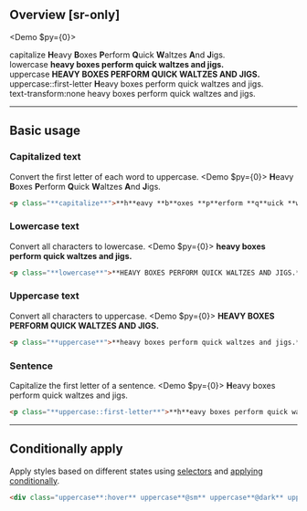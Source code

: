 ## Overview [sr-only]
<Overview/>

<Demo $py={0}>
    <DemoPanel className="flex flex:col gap:8x">
        <div className="w:full">
            <DemoLabel>capitalize</DemoLabel>
            <DemoP><b className="bg:stripe-pink">H</b>eavy <b className="bg:stripe-pink">B</b>oxes <b className="bg:stripe-pink">P</b>erform <b className="bg:stripe-pink">Q</b>uick <b className="bg:stripe-pink">W</b>altzes <b className="bg:stripe-pink">A</b>nd <b className="bg:stripe-pink">J</b>igs.</DemoP>
        </div>
        <div className="w:full">
            <DemoLabel>lowercase</DemoLabel>
            <DemoP><b className="bg:stripe-pink">heavy boxes perform quick waltzes and jigs.</b></DemoP>
        </div>
        <div className="w:full">
            <DemoLabel>uppercase</DemoLabel>
            <DemoP><b className="bg:stripe-pink">HEAVY BOXES PERFORM QUICK WALTZES AND JIGS.</b></DemoP>
        </div>
        <div className="w:full">
            <DemoLabel>uppercase::first-letter</DemoLabel>
            <DemoP><b className="bg:stripe-pink">H</b>eavy boxes perform quick waltzes and jigs.</DemoP>
        </div>
        <div className="w:full">
            <DemoLabel>text-transform:none</DemoLabel>
            <DemoP>heavy boxes perform quick waltzes and jigs.</DemoP>
        </div>
    </DemoPanel>
</Demo>

---

## Basic usage
### Capitalized text
Convert the first letter of each word to uppercase.
<Demo $py={0}>
    <DemoPanel>
        <DemoP><b className="bg:stripe-pink">H</b>eavy <b className="bg:stripe-pink">B</b>oxes <b className="bg:stripe-pink">P</b>erform <b className="bg:stripe-pink">Q</b>uick <b className="bg:stripe-pink">W</b>altzes <b className="bg:stripe-pink">A</b>nd <b className="bg:stripe-pink">J</b>igs.</DemoP>
    </DemoPanel>
</Demo>
```html
<p class="**capitalize**">**h**eavy **b**oxes **p**erform **q**uick **w**altzes **a**nd **j**igs.</p>
```

### Lowercase text
Convert all characters to lowercase.
<Demo $py={0}>
    <DemoPanel>
        <DemoP><b className="bg:stripe-pink">heavy boxes perform quick waltzes and jigs.</b></DemoP>
    </DemoPanel>
</Demo>
```html
<p class="**lowercase**">**HEAVY BOXES PERFORM QUICK WALTZES AND JIGS.**</p>
```

### Uppercase text
Convert all characters to uppercase.
<Demo $py={0}>
    <DemoPanel>
        <DemoP><b className="bg:stripe-pink">HEAVY BOXES PERFORM QUICK WALTZES AND JIGS.</b></DemoP>
    </DemoPanel>
</Demo>
```html
<p class="**uppercase**">**heavy boxes perform quick waltzes and jigs.**</p>
```

### Sentence
Capitalize the first letter of a sentence.
<Demo $py={0}>
    <DemoPanel>
        <DemoP><b className="bg:stripe-pink">H</b>eavy boxes perform quick waltzes and jigs.</DemoP>
    </DemoPanel>
</Demo>
```html
<p class="**uppercase::first-letter**">**h**eavy boxes perform quick waltzes and jigs.</p>
```

---

## Conditionally apply
Apply styles based on different states using [selectors](/guide/state-selectors) and [applying conditionally](/guide/applying-conditionally).
```html
<div class="uppercase**:hover** uppercase**@sm** uppercase**@dark** uppercase**@print**">…</div>
```


